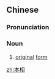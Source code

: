 ==Chinese==
{{zh-forms}}

===Pronunciation===
{{zh-pron
|m=běnxiàng
|mn=pún-siàng/pún-siòng
|cat=n
}}

===Noun===
{{zh-noun}}

# [[original]] [[form]]

[[zh:本相]]